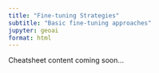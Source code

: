 ```yaml
---
title: "Fine-tuning Strategies"
subtitle: "Basic fine-tuning approaches"
jupyter: geoai
format: html
---
```


Cheatsheet content coming soon...
